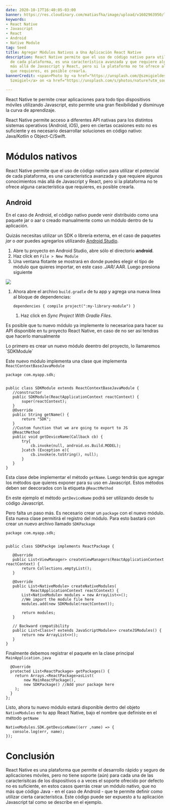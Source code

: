 ```yaml
---
date: 2020-10-17T16:40:05-03:00
banner: https://res.cloudinary.com/matiasfha/image/upload/v1602963950/lukasz-szmigiel-jFCViYFYcus-unsplash_mffzif.jpg
keywords:
- React Native
- Javascript
- React
- Android
- Native Module
tag: Seed
title: Agregar Módulos Nativos a Una Aplicación React Native
description: React Native permite que el uso de código nativo para utilizar el potencial
  de cada plataforma, es una característica avanzada y que requiere algunos conocimientos
  más allá de Javascript y React, pero si la plataforma no te ofrece alguna característica
  que requieres, es posible crearla.
bannerCredit: <span>Photo by <a href="https://unsplash.com/@szmigieldesign?utm_source=unsplash&amp;utm_medium=referral&amp;utm_content=creditCopyText">Lukasz
  Szmigiel</a> on <a href="https://unsplash.com/s/photos/nature?utm_source=unsplash&amp;utm_medium=referral&amp;utm_content=creditCopyText">Unsplash</a></span>

---
```

React Native te permite crear aplicaciones para todo tipo dispositivos móviles utilizando Javascript, esto permite una gran flexibilidad y disminuye la curva de aprendizaje.

React Native permite acceso a diferentes API nativas para los distintos sistemas operativos (Android, iOS), pero en ciertas ocasiones esto no es suficiente y es necesario desarrollar soluciones en código nativo: Java/Kotlin o Object-C/Swift.

# Módulos nativos

React Native permite que el uso de código nativo para utilizar el potencial de cada plataforma, es una característica avanzada y que requiere algunos conocimientos más allá de Javascript y React, pero si la plataforma no te ofrece alguna característica que requieres, es posible crearla.

## Android

En el caso de Android, el código nativo puede venir distribuido como una paquete jar o aar o creado manualmente como un módulo dentro de tu aplicación.

Quizás necesitas utilizar un SDK o librería externa, en el caso de paquetes _jar_ o _aar_ puedes agregarlos utilizando [Android Studio](https://developer.android.com/studio).

1. Abre tu proyecto en Android Studio, abre sólo el directorio **android**.
2. Haz click en `File > New Module`
3. Una ventana flotante se mostrará en donde puedes elegir el tipo de módulo que quieres importar, en este caso _.JAR/_.AAR. Luego presiona siguiente

![](https://res.cloudinary.com/matiasfha/image/upload/c_scale,w_auto:100,dpr_auto/v1602963871/import-aar_aehans.png)

1. Ahora abre el archivo `build.gradle` de tu app y agrega una nueva linea al bloque de dependencias:

       dependencies { compile project(":my-library-module") }
   1. Haz click en _Sync Project With Gradle Files_.

Es posible que tu nuevo módulo ya implemente lo necesarioa para hacer su API disponible en tu proyecto React Native, en caso de no ser así tendras que hacerlo manualmente

Lo primero es crear un nuevo módulo deentro del proyecto, lo llamaremos \`SDKModule\`

Este nuevo módulo implementa una clase que implementa `ReactContextBaseJavaModule`

    package com.myapp.sdk;
    
    
    public class SDKModule extends ReactContextBaseJavaModule {
       //constructor
       public SDKModule(ReactApplicationContext reactContext) {
           super(reactContext);
       }
       @Override
       public String getName() {
           return "SDK";
       }
       //Custom function that we are going to export to JS
       @ReactMethod
       public void getDeviceName(Callback cb) {
           try{
               cb.invoke(null, android.os.Build.MODEL);
           }catch (Exception e){
               cb.invoke(e.toString(), null);
           }
       }
    }

Esta clase debe implementar el método `getName`. Luego tendrás que agregar los métodos que quieres exponer para su uso en Javascript. Estos métodos deben ser deecorados con la etiqueta `@ReactMethod`

En este ejemplo el método `getDeviceName` podrá ser utilizando desde tu código Javascript.

Pero falta un paso más. Es necesario crear un `package` con el nuevo módulo. Esta nueva clase permitirá el registro del módulo. Para esto bastará con crear un nuevo archivo llamado `SDKPackage`

    package com.myapp.sdk;
    
    
    public class SDKPackge implements ReactPackage {
    
       @Override
       public List<ViewManager> createViewManagers(ReactApplicationContext reactContext) {
           return Collections.emptyList();
       }
    
       @Override
       public List<NativeModule> createNativeModules(
               ReactApplicationContext reactContext) {
           List<NativeModule> modules = new ArrayList<>();
           //We import the module file here
           modules.add(new SDKModule(reactContext));
    
           return modules;
       }
    
       // Backward compatibility
       public List<Class<? extends JavaScriptModule>> createJSModules() {
           return new ArrayList<>();
       }
    }

Finalmente debemos registrar el paquete en la clase principal `MainApplication.java`

    
      @Override
      protected List<ReactPackage> getPackages() {
        return Arrays.<ReactPackage>asList(
            new MainReactPackage(),
            new SDKPackage() //Add your package here
        );
      }
    };

Listo, ahora tu nuevo módulo estará disponible dentro del objeto `NativeModules` en tu app React Native, bajo el nombre que definiste en el método `getName`

    NativeModules.SDK.getDeviceName((err ,name) => {
       console.log(err, name);
    });

# Conclusión

React Native es una plataforma que permite el desarrollo rápido y seguro de aplicaciones móviles, pero no tiene soporte (aún) para cada una de las caracterísitcas de los dispositivos o a veces el soporte ofrecido por defecto no es suficiente, en estos casos querrás crear un módulo nativo, que no más que código Java - en el caso de Android -  que te permite definir como utilizar cierta característica. Este código puede ser expuesto a tu aplicación Javascript tal como se describe en el ejemplo.